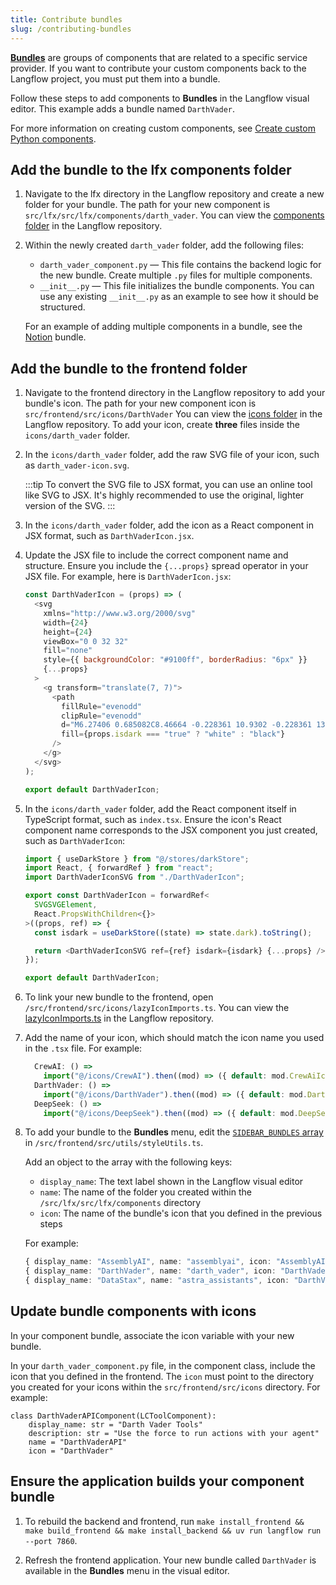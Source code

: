 ```yaml
---
title: Contribute bundles
slug: /contributing-bundles
---
```



<Icon name="Blocks" aria-hidden="true" /> [**Bundles**](/components-bundle-components) are groups of components that are related to a specific service provider.
If you want to contribute your custom components back to the Langflow project, you must put them into a bundle.

Follow these steps to add components to <Icon name="Blocks" aria-hidden="true" /> **Bundles** in the Langflow visual editor.
This example adds a bundle named `DarthVader`.

For more information on creating custom components, see [Create custom Python components](/components-custom-components).

## Add the bundle to the lfx components folder

1. Navigate to the lfx directory in the Langflow repository and create a new folder for your bundle.
The path for your new component is `src/lfx/src/lfx/components/darth_vader`.
You can view the [components folder](https://github.com/langflow-ai/langflow/tree/main/src/lfx/src/lfx/components) in the Langflow repository.

2. Within the newly created `darth_vader` folder, add the following files:

    * `darth_vader_component.py` — This file contains the backend logic for the new bundle. Create multiple `.py` files for multiple components.
    * `__init__.py` — This file initializes the bundle components. You can use any existing `__init__.py` as an example to see how it should be structured.

    For an example of adding multiple components in a bundle, see the [Notion](https://github.com/langflow-ai/langflow/tree/main/src/lfx/src/lfx/components/Notion) bundle.


## Add the bundle to the frontend folder

1. Navigate to the frontend directory in the Langflow repository to add your bundle's icon.
The path for your new component icon is `src/frontend/src/icons/DarthVader`
You can view the [icons folder](https://github.com/langflow-ai/langflow/tree/main/src/frontend/src/icons) in the Langflow repository.
To add your icon, create **three** files inside the `icons/darth_vader` folder.

2. In the `icons/darth_vader` folder, add the raw SVG file of your icon, such as `darth_vader-icon.svg`.

    :::tip
    To convert the SVG file to JSX format, you can use an online tool like SVG to JSX.
    It's highly recommended to use the original, lighter version of the SVG.
    :::

3. In the `icons/darth_vader` folder, add the icon as a React component in JSX format, such as `DarthVaderIcon.jsx`.

4. Update the JSX file to include the correct component name and structure.
Ensure you include the `{...props}` spread operator in your JSX file.
For example, here is `DarthVaderIcon.jsx`:

    ```javascript
    const DarthVaderIcon = (props) => (
      <svg
        xmlns="http://www.w3.org/2000/svg"
        width={24}
        height={24}
        viewBox="0 0 32 32"
        fill="none"
        style={{ backgroundColor: "#9100ff", borderRadius: "6px" }}
        {...props}
      >
        <g transform="translate(7, 7)">
          <path
            fillRule="evenodd"
            clipRule="evenodd"
            d="M6.27406 0.685082C8.46664 -0.228361 10.9302 -0.228361 13.1229 0.685082C14.6773 1.33267 16.0054 2.40178 16.9702 3.75502C17.6126 4.65574 17.0835 5.84489 16.045 6.21613L13.5108 7.12189C12.9962 7.30585 12.4289 7.26812 11.9429 7.01756C11.8253 6.95701 11.7298 6.86089 11.6696 6.74266L10.2591 3.97469C10.0249 3.51519 9.37195 3.51519 9.13783 3.97469L7.72731 6.74274C7.66714 6.86089 7.57155 6.95701 7.454 7.01756L4.70187 8.43618C4.24501 8.67169 4.24501 9.3284 4.70187 9.56391L7.454 10.9825C7.57155 11.0431 7.66714 11.1392 7.72731 11.2574L9.13783 14.0254C9.37195 14.4849 10.0249 14.4849 10.2591 14.0254L11.6696 11.2574C11.7298 11.1392 11.8253 11.0431 11.9428 10.9825C12.429 10.7319 12.9965 10.6942 13.5112 10.8781L16.045 11.7838C17.0835 12.1551 17.6126 13.3442 16.9704 14.245C16.0054 15.5982"
            fill={props.isdark === "true" ? "white" : "black"}
          />
        </g>
      </svg>
    );

    export default DarthVaderIcon;
    ```

5. In the `icons/darth_vader` folder, add the React component itself in TypeScript format, such as `index.tsx`.
Ensure the icon's React component name corresponds to the JSX component you just created, such as `DarthVaderIcon`:

    ```typescript
    import { useDarkStore } from "@/stores/darkStore";
    import React, { forwardRef } from "react";
    import DarthVaderIconSVG from "./DarthVaderIcon";

    export const DarthVaderIcon = forwardRef<
      SVGSVGElement,
      React.PropsWithChildren<{}>
    >((props, ref) => {
      const isdark = useDarkStore((state) => state.dark).toString();

      return <DarthVaderIconSVG ref={ref} isdark={isdark} {...props} />;
    });

    export default DarthVaderIcon;
    ```

6. To link your new bundle to the frontend, open `/src/frontend/src/icons/lazyIconImports.ts`.
You can view the [lazyIconImports.ts](https://github.com/langflow-ai/langflow/blob/main/src/frontend/src/icons/lazyIconImports.ts) in the Langflow repository.

7. Add the name of your icon, which should match the icon name you used in the `.tsx` file.
For example:

    ```typescript
      CrewAI: () =>
        import("@/icons/CrewAI").then((mod) => ({ default: mod.CrewAiIcon })),
      DarthVader: () =>
        import("@/icons/DarthVader").then((mod) => ({ default: mod.DarthVaderIcon })),
      DeepSeek: () =>
        import("@/icons/DeepSeek").then((mod) => ({ default: mod.DeepSeekIcon })),
    ```

8. To add your bundle to the <Icon name="Blocks" aria-hidden="true" /> **Bundles** menu, edit the [`SIDEBAR_BUNDLES` array](https://github.com/langflow-ai/langflow/blob/main/src/frontend/src/utils/styleUtils.ts#L231) in `/src/frontend/src/utils/styleUtils.ts`.

    Add an object to the array with the following keys:

    * `display_name`: The text label shown in the Langflow visual editor
    * `name`: The name of the folder you created within the `/src/lfx/src/lfx/components` directory
    * `icon`: The name of the bundle's icon that you defined in the previous steps

    For example:

    ```typescript
    { display_name: "AssemblyAI", name: "assemblyai", icon: "AssemblyAI" },
    { display_name: "DarthVader", name: "darth_vader", icon: "DarthVader" },
    { display_name: "DataStax", name: "astra_assistants", icon: "DarthVader" },
    ```

## Update bundle components with icons

In your component bundle, associate the icon variable with your new bundle.

In your `darth_vader_component.py` file, in the component class, include the icon that you defined in the frontend.
The `icon` must point to the directory you created for your icons within the `src/frontend/src/icons` directory.
For example:
```
class DarthVaderAPIComponent(LCToolComponent):
    display_name: str = "Darth Vader Tools"
    description: str = "Use the force to run actions with your agent"
    name = "DarthVaderAPI"
    icon = "DarthVader"
```

## Ensure the application builds your component bundle

1. To rebuild the backend and frontend, run `make install_frontend && make build_frontend && make install_backend && uv run langflow run --port 7860`.

2. Refresh the frontend application.
Your new bundle called `DarthVader` is available in the <Icon name="Blocks" aria-hidden="true" /> **Bundles** menu in the visual editor.